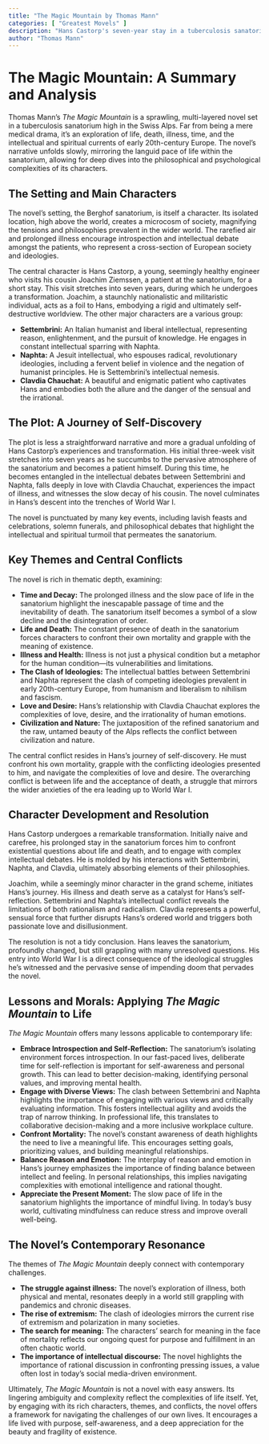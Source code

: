 ```yaml
---
title: "The Magic Mountain by Thomas Mann"
categories: [ "Greatest Movels" ]
description: "Hans Castorp's seven-year stay in a tuberculosis sanatorium before World War I."
author: "Thomas Mann"
---
```

# The Magic Mountain: A Summary and Analysis

Thomas Mann's *The Magic Mountain* is a sprawling, multi-layered novel set in a tuberculosis sanatorium high in the Swiss Alps.  Far from being a mere medical drama, it's an exploration of life, death, illness, time, and the intellectual and spiritual currents of early 20th-century Europe.  The novel's narrative unfolds slowly, mirroring the languid pace of life within the sanatorium, allowing for deep dives into the philosophical and psychological complexities of its characters.

## The Setting and Main Characters

The novel's setting, the Berghof sanatorium, is itself a character. Its isolated location, high above the world, creates a microcosm of society, magnifying the tensions and philosophies prevalent in the wider world. The rarefied air and prolonged illness encourage introspection and intellectual debate amongst the patients, who represent a cross-section of European society and ideologies.

The central character is Hans Castorp, a young, seemingly healthy engineer who visits his cousin Joachim Ziemssen, a patient at the sanatorium, for a short stay. This visit stretches into seven years, during which he undergoes a transformation. Joachim, a staunchly nationalistic and militaristic individual, acts as a foil to Hans, embodying a rigid and ultimately self-destructive worldview. The other major characters are a various group:

* **Settembrini:** An Italian humanist and liberal intellectual, representing reason, enlightenment, and the pursuit of knowledge. He engages in constant intellectual sparring with Naphta.
* **Naphta:** A Jesuit intellectual, who espouses radical, revolutionary ideologies, including a fervent belief in violence and the negation of humanist principles.  He is Settembrini's intellectual nemesis.
* **Clavdia Chauchat:** A beautiful and enigmatic patient who captivates Hans and embodies both the allure and the danger of the sensual and the irrational.

## The Plot: A Journey of Self-Discovery

The plot is less a straightforward narrative and more a gradual unfolding of Hans Castorp's experiences and transformation. His initial three-week visit stretches into seven years as he succumbs to the pervasive atmosphere of the sanatorium and becomes a patient himself. During this time, he becomes entangled in the intellectual debates between Settembrini and Naphta, falls deeply in love with Clavdia Chauchat, experiences the impact of illness, and witnesses the slow decay of his cousin. The novel culminates in Hans's descent into the trenches of World War I.

The novel is punctuated by many key events, including lavish feasts and celebrations, solemn funerals, and philosophical debates that highlight the intellectual and spiritual turmoil that permeates the sanatorium.

## Key Themes and Central Conflicts

The novel is rich in thematic depth, examining:

* **Time and Decay:** The prolonged illness and the slow pace of life in the sanatorium highlight the inescapable passage of time and the inevitability of death.  The sanatorium itself becomes a symbol of a slow decline and the disintegration of order.
* **Life and Death:** The constant presence of death in the sanatorium forces characters to confront their own mortality and grapple with the meaning of existence.
* **Illness and Health:** Illness is not just a physical condition but a metaphor for the human condition—its vulnerabilities and limitations.
* **The Clash of Ideologies:** The intellectual battles between Settembrini and Naphta represent the clash of competing ideologies prevalent in early 20th-century Europe, from humanism and liberalism to nihilism and fascism.
* **Love and Desire:** Hans's relationship with Clavdia Chauchat explores the complexities of love, desire, and the irrationality of human emotions.
* **Civilization and Nature:** The juxtaposition of the refined sanatorium and the raw, untamed beauty of the Alps reflects the conflict between civilization and nature.

The central conflict resides in Hans's journey of self-discovery. He must confront his own mortality, grapple with the conflicting ideologies presented to him, and navigate the complexities of love and desire. The overarching conflict is between life and the acceptance of death, a struggle that mirrors the wider anxieties of the era leading up to World War I.

## Character Development and Resolution

Hans Castorp undergoes a remarkable transformation.  Initially naive and carefree, his prolonged stay in the sanatorium forces him to confront existential questions about life and death, and to engage with complex intellectual debates.  He is molded by his interactions with Settembrini, Naphta, and Clavdia, ultimately absorbing elements of their philosophies.

Joachim, while a seemingly minor character in the grand scheme, initiates Hans's journey. His illness and death serve as a catalyst for Hans's self-reflection. Settembrini and Naphta's intellectual conflict reveals the limitations of both rationalism and radicalism. Clavdia represents a powerful, sensual force that further disrupts Hans's ordered world and triggers both passionate love and disillusionment.

The resolution is not a tidy conclusion.  Hans leaves the sanatorium, profoundly changed, but still grappling with many unresolved questions.  His entry into World War I is a direct consequence of the ideological struggles he's witnessed and the pervasive sense of impending doom that pervades the novel.


## Lessons and Morals: Applying *The Magic Mountain* to Life

*The Magic Mountain* offers many lessons applicable to contemporary life:

* **Embrace Introspection and Self-Reflection:** The sanatorium's isolating environment forces introspection. In our fast-paced lives, deliberate time for self-reflection is important for self-awareness and personal growth. This can lead to better decision-making, identifying personal values, and improving mental health.
* **Engage with Diverse Views:** The clash between Settembrini and Naphta highlights the importance of engaging with various views and critically evaluating information. This fosters intellectual agility and avoids the trap of narrow thinking. In professional life, this translates to collaborative decision-making and a more inclusive workplace culture.
* **Confront Mortality:** The novel's constant awareness of death highlights the need to live a meaningful life. This encourages setting goals, prioritizing values, and building meaningful relationships.
* **Balance Reason and Emotion:** The interplay of reason and emotion in Hans's journey emphasizes the importance of finding balance between intellect and feeling.  In personal relationships, this implies navigating complexities with emotional intelligence and rational thought.
* **Appreciate the Present Moment:** The slow pace of life in the sanatorium highlights the importance of mindful living.  In today's busy world, cultivating mindfulness can reduce stress and improve overall well-being.

## The Novel's Contemporary Resonance

The themes of *The Magic Mountain* deeply connect with contemporary challenges.

* **The struggle against illness:**  The novel's exploration of illness, both physical and mental, resonates deeply in a world still grappling with pandemics and chronic diseases.
* **The rise of extremism:** The clash of ideologies mirrors the current rise of extremism and polarization in many societies.
* **The search for meaning:** The characters' search for meaning in the face of mortality reflects our ongoing quest for purpose and fulfillment in an often chaotic world.
* **The importance of intellectual discourse:**  The novel highlights the importance of rational discussion in confronting pressing issues, a value often lost in today's social media-driven environment.

Ultimately, *The Magic Mountain* is not a novel with easy answers. Its lingering ambiguity and complexity reflect the complexities of life itself.  Yet, by engaging with its rich characters, themes, and conflicts, the novel offers a framework for navigating the challenges of our own lives. It encourages a life lived with purpose, self-awareness, and a deep appreciation for the beauty and fragility of existence.

